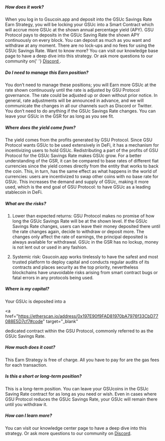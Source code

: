 

##### How does it work?

<p>
  When you log in to Gsucoin.app and deposit into the GSUc Savings Rate Earn Strategy, you will be
  locking your GSUc into a Smart Contract which will accrue more GSUc at the shown annual percentage
  yield (APY). GSU Protocol pays to deposits in the GSUc Saving Rate the shown APY continuously on
  every block. You can deposit as much as you want and withdraw at any moment. There are no lock-ups
  and no fees for using the GSUc Savings Rate. Want to know more? You can visit our knowledge base
  page to have a deep dive into this strategy. Or ask more questions to our community on{' '}
  <a href="https://discord.com/invite/gVYJDtqyYR" target="\_blank">
    Discord
  </a>
  .
</p>

##### Do I need to manage this Earn position?

You don’t need to manage these positions; you will Earn more GSUc at the rate shown continuously
until the rate is adjusted by GSU Protocol governance. The rate could be adjusted up or down without
prior notice. In general, rate adjustments will be announced in advance, and we will communicate the
changes in all our channels such as Discord or Twitter. You don’t need to do anything if the GSUc
Savings Rate changes. You can leave your GSUc in the GSR for as long as you see fit.

##### Where does the yield come from?

The yield comes from the profits generated by GSU Protocol. Since GSU Protocol wants GSUc to be used
extensively in DeFi, it has a mechanism for incentivizing users to hold GSUc. Redistributing a part
of the profits of GSU Protocol for the GSUc Savings Rate makes GSUc grow. For a better understanding
of the GSR, it can be compared to base rates of different fiat currencies since the yield comes
directly from the entity that works to back the coin. This, in turn, has the same effect as what
happens in the world of currencies: users are incentivized to swap other coins with no base rate for
GSUc. This increases the demand and supply of GSUc, making it more used, which is the end goal of
GSU Protocol: to have GSUc as a leading stablecoin in DeFi.

##### What are the risks?

1. Lower than expected returns: GSU Protocol makes no promise of how long the GSUc Savings Rate will
   be at the shown level. If the GSUc Savings Rate changes, users can leave their money deposited
   there until the rate changes again, decide to withdraw or deposit more. The changes only affect
   the rate of earnings, the principal deposited is always available for withdrawal. GSUc in the GSR
   has no lockup, money is not lent out or used in any fashion.

2. Systemic risk: Gsucoin.app works tirelessly to have the safest and most trusted platform to
   deploy capital and conducts regular audits of its contracts and places security as the top
   priority, nevertheless blockchains have unavoidable risks arising from smart contract bugs or
   fatal errors in any protocols being used.

##### Where is my capital?

Your GSUc is deposited into a

<a
  href="https://etherscan.io/address/0x197E90f9FAD81970bA7976f33CbD77088E5D7cf7#code"
  target="\_blank"
>
  dedicated contract
</a> within the GSU Protocol, commonly referred to as the GSUc Savings Rate.

##### How much does it cost?

This Earn Strategy is free of charge. All you have to pay for are the gas fees for each transaction.

##### Is this a short or long-term position?

This is a long-term position. You can leave your GSUcoins in the GSUc Saving Rate contract for as
long as you need or wish. Even in cases where GSU Protocol reduces the GSUc Savings Rate, your GSUc
will remain there until you withdraw it.

##### How can I learn more?

You can visit our knowledge center page to have a deep dive into this strategy. Or ask more
questions to our community on <a href="https://discord.com/invite/gVYJDtqyYR" target="\_blank">
Discord</a>.
